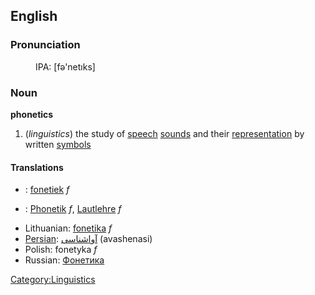 ==English==
===Pronunciation===
:IPA: [fə'netıks]

===Noun===
{{wikipedia}}
'''phonetics'''
#(''linguistics'') the study of [[speech]] [[sound]]s and their [[representation]] by written [[symbols]]

==== Translations ====
*{{nl}}: [[fonetiek]] ''f''
*{{de}}: [[Phonetik]] ''f'', [[Lautlehre]] ''f''
*Lithuanian: [[fonetika]] ''f''
*[[Persian]]: [[آواشناسی]] (avashenasi)
*Polish: fonetyka ''f''
*Russian: [[Фонетика]]

[[Category:Linguistics]]